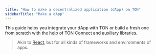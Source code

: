 ```yaml
---
title: "How to make a decentralized application (dApp) on TON"
sidebarTitle: "Make a dApp"
---
```


This guide helps you integrate your dApp with TON or build a fresh one from scratch with the help of TON Connect and auxiliary libraries.

> Akin to [React](/integrate/dapps/react), but for all kinds of frameworks and environments of apps.
